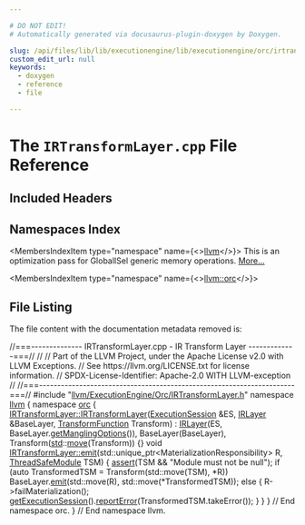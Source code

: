 ```yaml
---

# DO NOT EDIT!
# Automatically generated via docusaurus-plugin-doxygen by Doxygen.

slug: /api/files/lib/lib/executionengine/lib/executionengine/orc/irtransformlayer-cpp
custom_edit_url: null
keywords:
  - doxygen
  - reference
  - file

---
```





# The `IRTransformLayer.cpp` File Reference

<DoxygenPage pluginConfig={pluginConfig}>



## Included Headers

<IncludesList>
<IncludesListItem
  filePath="llvm/ExecutionEngine/Orc/IRTransformLayer.h"
  permalink="/docs/api/files/include/include/llvm/include/llvm/executionengine/include/llvm/executionengine/orc/irtransformlayer-h"
  isLocal="true" />
</IncludesList>

## Namespaces Index

<MembersIndex>

<MembersIndexItem
  type="namespace"
  name={<><a href="/docs/api/namespaces/llvm">llvm</a></>}>
This is an optimization pass for GlobalISel generic memory operations. <a href="/docs/api/namespaces/llvm/#details">More...</a>
</MembersIndexItem>

<MembersIndexItem
  type="namespace"
  name={<><a href="/docs/api/namespaces/llvm/orc">llvm::orc</a></>}>
</MembersIndexItem>

</MembersIndex>


## File Listing

The file content with the documentation metadata removed is:

<ProgramListing>

<Link id="l00001" /><CodeLine lineNumber="1"><Highlight kind="comment">//===-------------- IRTransformLayer.cpp - IR Transform Layer -------------===//</Highlight><Highlight kind="normal"></Highlight></CodeLine>
<Link id="l00002" /><CodeLine lineNumber="2"><Highlight kind="normal"></Highlight><Highlight kind="comment">//</Highlight><Highlight kind="normal"></Highlight></CodeLine>
<Link id="l00003" /><CodeLine lineNumber="3"><Highlight kind="normal"></Highlight><Highlight kind="comment">// Part of the LLVM Project, under the Apache License v2.0 with LLVM Exceptions.</Highlight><Highlight kind="normal"></Highlight></CodeLine>
<Link id="l00004" /><CodeLine lineNumber="4"><Highlight kind="normal"></Highlight><Highlight kind="comment">// See https://llvm.org/LICENSE.txt for license information.</Highlight><Highlight kind="normal"></Highlight></CodeLine>
<Link id="l00005" /><CodeLine lineNumber="5"><Highlight kind="normal"></Highlight><Highlight kind="comment">// SPDX-License-Identifier: Apache-2.0 WITH LLVM-exception</Highlight><Highlight kind="normal"></Highlight></CodeLine>
<Link id="l00006" /><CodeLine lineNumber="6"><Highlight kind="normal"></Highlight><Highlight kind="comment">//</Highlight><Highlight kind="normal"></Highlight></CodeLine>
<Link id="l00007" /><CodeLine lineNumber="7"><Highlight kind="normal"></Highlight><Highlight kind="comment">//===----------------------------------------------------------------------===//</Highlight><Highlight kind="normal"></Highlight></CodeLine>
<Link id="l00008" /><CodeLine lineNumber="8"><Highlight kind="normal"></Highlight></CodeLine>
<Link id="l00009" /><CodeLine lineNumber="9"><Highlight kind="normal"></Highlight><Highlight kind="preprocessor">#include &quot;<a href="/docs/api/files/include/include/llvm/include/llvm/executionengine/include/llvm/executionengine/orc/irtransformlayer-h">llvm/ExecutionEngine/Orc/IRTransformLayer.h</a>&quot;</Highlight><Highlight kind="normal"></Highlight></CodeLine>
<Link id="l00010" /><CodeLine lineNumber="10"><Highlight kind="normal"></Highlight></CodeLine>
<Link id="l00011" /><CodeLine lineNumber="11"><Highlight kind="normal"></Highlight><Highlight kind="keyword">namespace </Highlight><Highlight kind="normal"><a href="/docs/api/namespaces/llvm">llvm</a> &#123;</Highlight></CodeLine>
<Link id="l00012" /><CodeLine lineNumber="12"><Highlight kind="normal"></Highlight><Highlight kind="keyword">namespace </Highlight><Highlight kind="normal"><a href="/docs/api/namespaces/llvm/orc">orc</a> &#123;</Highlight></CodeLine>
<Link id="l00013" /><CodeLine lineNumber="13"><Highlight kind="normal"></Highlight></CodeLine>
<Link id="l00014" /><CodeLine lineNumber="14" lineLink="/docs/api/classes/llvm/orc/irtransformlayer/#ad8fed5aecfe2723e59e80ecf65cbab2b"><Highlight kind="normal"><a href="/docs/api/classes/llvm/orc/irtransformlayer/#ad8fed5aecfe2723e59e80ecf65cbab2b">IRTransformLayer::IRTransformLayer</a>(<a href="/docs/api/classes/llvm/orc/executionsession">ExecutionSession</a> &amp;ES, <a href="/docs/api/classes/llvm/orc/irlayer/#a1141609d9c7e4bdd205bc09698ff51b3">IRLayer</a> &amp;BaseLayer,</Highlight></CodeLine>
<Link id="l00015" /><CodeLine lineNumber="15"><Highlight kind="normal">                                   <a href="/docs/api/classes/llvm/orc/irtransformlayer/#a6bc9029b4c962d8705f85055d83cb56f">TransformFunction</a> Transform)</Highlight></CodeLine>
<Link id="l00016" /><CodeLine lineNumber="16"><Highlight kind="normal">    : <a href="/docs/api/classes/llvm/orc/irlayer/#a1141609d9c7e4bdd205bc09698ff51b3">IRLayer</a>(ES, BaseLayer.<a href="/docs/api/classes/llvm/orc/irlayer/#ae3cfe72cdaca15dbe4c360d8bcdb5207">getManglingOptions</a>()), BaseLayer(BaseLayer),</Highlight></CodeLine>
<Link id="l00017" /><CodeLine lineNumber="17"><Highlight kind="normal">      Transform(<a href="/docs/api/namespaces/std">std</a>::<a href="/docs/api/namespaces/llvm/#abfc9c7ecf70f66901e439f7c04ef3dbb">move</a>(Transform)) &#123;&#125;</Highlight></CodeLine>
<Link id="l00018" /><CodeLine lineNumber="18"><Highlight kind="normal"></Highlight></CodeLine>
<Link id="l00019" /><CodeLine lineNumber="19" lineLink="/docs/api/classes/llvm/orc/irtransformlayer/#a6f4ae51591df573638504e97f54a5321"><Highlight kind="normal"></Highlight><Highlight kind="keywordtype">void</Highlight><Highlight kind="normal"> <a href="/docs/api/classes/llvm/orc/irtransformlayer/#a6f4ae51591df573638504e97f54a5321">IRTransformLayer::emit</a>(std::unique&#95;ptr&lt;MaterializationResponsibility&gt; R,</Highlight></CodeLine>
<Link id="l00020" /><CodeLine lineNumber="20"><Highlight kind="normal">                            <a href="/docs/api/classes/llvm/orc/threadsafemodule">ThreadSafeModule</a> TSM) &#123;</Highlight></CodeLine>
<Link id="l00021" /><CodeLine lineNumber="21"><Highlight kind="normal">  <a href="/docs/api/files/lib/lib/target/lib/target/amdgpu/silowercontrolflow-cpp/#a4868c5d81c5ccc98c47aeab6244346a0">assert</a>(TSM &amp;&amp; </Highlight><Highlight kind="stringliteral">&quot;Module must not be null&quot;</Highlight><Highlight kind="normal">);</Highlight></CodeLine>
<Link id="l00022" /><CodeLine lineNumber="22"><Highlight kind="normal"></Highlight></CodeLine>
<Link id="l00023" /><CodeLine lineNumber="23"><Highlight kind="normal">  </Highlight><Highlight kind="keywordflow">if</Highlight><Highlight kind="normal"> (</Highlight><Highlight kind="keyword">auto</Highlight><Highlight kind="normal"> TransformedTSM = Transform(std::move(TSM), &#42;R))</Highlight></CodeLine>
<Link id="l00024" /><CodeLine lineNumber="24"><Highlight kind="normal">    BaseLayer.<a href="/docs/api/classes/llvm/orc/irlayer/#a3432ce8c435e826875e4476505a4c2fc">emit</a>(std::move(R), std::move(&#42;TransformedTSM));</Highlight></CodeLine>
<Link id="l00025" /><CodeLine lineNumber="25"><Highlight kind="normal">  </Highlight><Highlight kind="keywordflow">else</Highlight><Highlight kind="normal"> &#123;</Highlight></CodeLine>
<Link id="l00026" /><CodeLine lineNumber="26"><Highlight kind="normal">    R-&gt;failMaterialization();</Highlight></CodeLine>
<Link id="l00027" /><CodeLine lineNumber="27"><Highlight kind="normal">    <a href="/docs/api/classes/llvm/orc/irlayer/#a88dfbca45a6353ce7c643414c0d945cf">getExecutionSession</a>().<a href="/docs/api/classes/llvm/orc/executionsession/#a1c47ed6ddfb6770f1a432af1c9acdc44">reportError</a>(TransformedTSM.takeError());</Highlight></CodeLine>
<Link id="l00028" /><CodeLine lineNumber="28"><Highlight kind="normal">  &#125;</Highlight></CodeLine>
<Link id="l00029" /><CodeLine lineNumber="29"><Highlight kind="normal">&#125;</Highlight></CodeLine>
<Link id="l00030" /><CodeLine lineNumber="30"><Highlight kind="normal"></Highlight></CodeLine>
<Link id="l00031" /><CodeLine lineNumber="31"><Highlight kind="normal">&#125; </Highlight><Highlight kind="comment">// End namespace orc.</Highlight><Highlight kind="normal"></Highlight></CodeLine>
<Link id="l00032" /><CodeLine lineNumber="32"><Highlight kind="normal">&#125; </Highlight><Highlight kind="comment">// End namespace llvm.</Highlight><Highlight kind="normal"></Highlight></CodeLine>

</ProgramListing>

</DoxygenPage>
